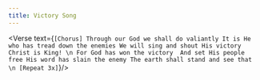 ```yaml
---
title: Victory Song
---
```



<Verse text={`
[Chorus]
Through our God we shall do valiantly
It is He who has tread down the enemies
We will sing and shout His victory
Christ is King!
\n
For God has won the victory 
And set His people free
His word has slain the enemy
The earth shall stand and see that
\n
[Repeat 3x]
`}/>
